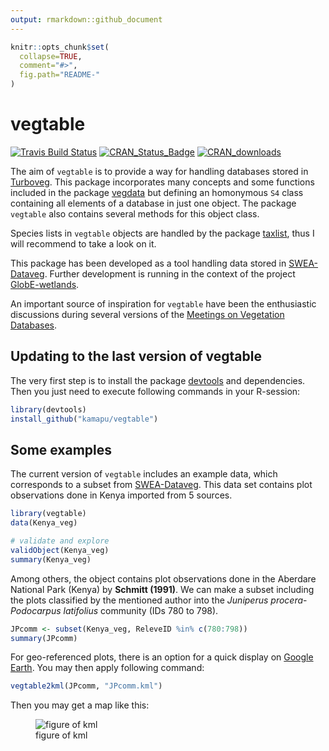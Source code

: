 ---
output: rmarkdown::github_document
---

<!-- README.md is generated from README.Rmd. Please edit that file -->

```{r,echo=FALSE}
knitr::opts_chunk$set(
  collapse=TRUE,
  comment="#>",
  fig.path="README-"
)
```

# vegtable

[![Travis Build Status](https://travis-ci.org/kamapu/vegtable.svg?branch=master)](https://travis-ci.org/kamapu/vegtable)
[![CRAN_Status_Badge](http://www.r-pkg.org/badges/version/vegtable)](https://cran.r-project.org/package=vegtable)
[![CRAN_downloads](http://cranlogs.r-pkg.org/badges/vegtable)](http://cran.rstudio.com/web/packages/vegtable/index.html)

The aim of `vegtable` is to provide a way for handling databases stored in
[Turboveg](http://www.synbiosys.alterra.nl/turboveg).
This package incorporates many concepts and some functions included in the
package [vegdata](https://cran.r-project.org/package=vegdata)
but defining an homonymous `S4` class containing all elements of a database in
just one object.
The package `vegtable` also contains several methods for this object class.

Species lists in `vegtable` objects are handled by the package
[taxlist](https://github.com/kamapu/taxlist), thus I will recommend to take a
look on it.

This package has been developed as a tool handling data stored in
[SWEA-Dataveg](http://www.givd.info/ID/AF-00-006).
Further development is running in the context of the project
[GlobE-wetlands](https://www.wetlands-africa.de/).

An important source of inspiration for `vegtable` have been the enthusiastic
discussions during several versions of the
[Meetings on Vegetation Databases](http://www.hswt.de/person/joerg-ewald/vegetationsdatenbanken.html).

## Updating to the last version of vegtable
The very first step is to install the package
[devtools](https://github.com/hadley/devtools) and dependencies.
Then you just need to execute following commands in your R-session:

```{r, eval=FALSE}
library(devtools)
install_github("kamapu/vegtable")
```

## Some examples
The current version of `vegtable` includes an example data, which corresponds
to a subset from [SWEA-Dataveg](http://www.givd.info/ID/AF-00-006).
This data set contains plot observations done in Kenya imported from 5 sources.

```{r}
library(vegtable)
data(Kenya_veg)

# validate and explore
validObject(Kenya_veg)
summary(Kenya_veg)
```

Among others, the object contains plot observations done in the Aberdare
National Park (Kenya) by __Schmitt (1991)__.
We can make a subset including the plots classified by the mentioned author into
the *Juniperus procera*-*Podocarpus latifolius* community (IDs 780 to 798).

```{r}
JPcomm <- subset(Kenya_veg, ReleveID %in% c(780:798))
summary(JPcomm)
```

For geo-referenced plots, there is an option for a quick display on
[Google Earth](https://www.google.com/earth).
You may then apply following command:

```{r, eval=FALSE}
vegtable2kml(JPcomm, "JPcomm.kml")
```

Then you may get a map like this:

![figure of kml](README-figures/Juniperus.jpg)
